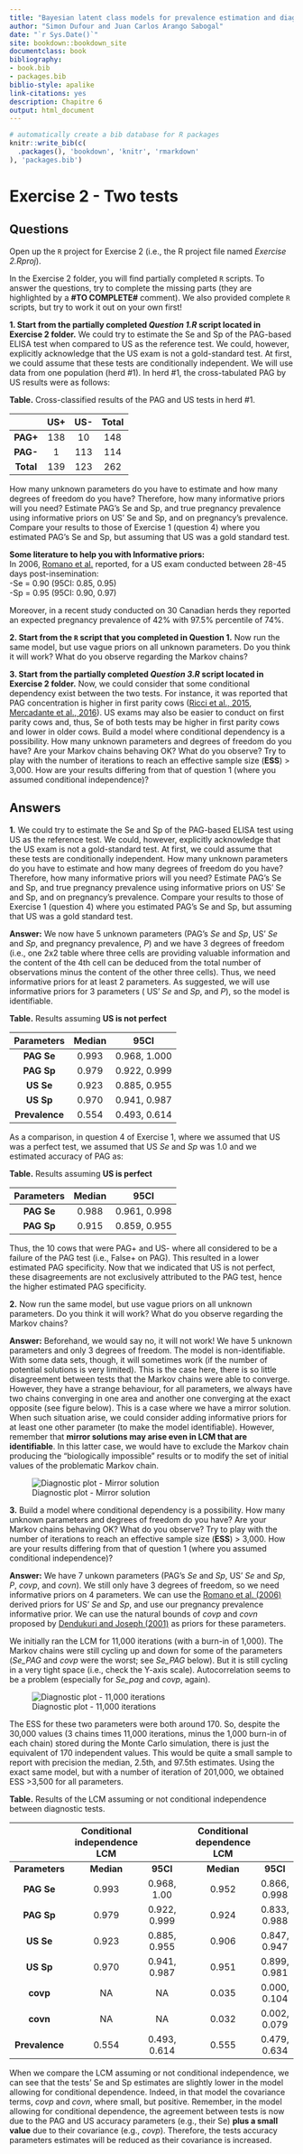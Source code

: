 ```yaml
---
title: "Bayesian latent class models for prevalence estimation and diagnostic test evaluation"
author: "Simon Dufour and Juan Carlos Arango Sabogal"
date: "`r Sys.Date()`"
site: bookdown::bookdown_site
documentclass: book
bibliography:
- book.bib
- packages.bib
biblio-style: apalike
link-citations: yes
description: Chapitre 6
output: html_document
---
```



```r
# automatically create a bib database for R packages
knitr::write_bib(c(
  .packages(), 'bookdown', 'knitr', 'rmarkdown'
), 'packages.bib')
```


# Exercise 2 - Two tests
## Questions
  
Open up the `R` project for Exercise 2 (i.e., the R project file named *Exercise 2.Rproj*).   
  
In the Exercise 2 folder, you will find partially completed `R` scripts. To answer the questions, try to complete the missing parts (they are highlighted by a **#TO COMPLETE#** comment). We also provided complete `R` scripts, but try to work it out on your own first! 
  
  
**1. Start from the partially completed *Question 1.R* script located in Exercise 2 folder.** We could try to estimate the Se and Sp of the PAG-based ELISA test when compared to US as the reference test. We could, however, explicitly acknowledge that the US exam is not a gold-standard test. At first, we could assume that these tests are conditionally independent. We will use data from one population (herd #1). In herd #1, the cross-tabulated PAG by US results were as follows:  
  
**Table.** Cross-classified results of the PAG and US tests in herd #1.  
  
|           | **US+** | **US-** | **Total** |
|:---------:|:-------:|:-------:|:---------:|
|  **PAG+** |   138   |    10   |    148    |
|  **PAG-** |    1    |   113   |    114    |
| **Total** |   139   |   123   |    262    |
  
How many unknown parameters do you have to estimate and how many degrees of freedom do you have? Therefore, how many informative priors will you need? Estimate PAG's Se and Sp, and true pregnancy prevalence using informative priors on US' Se and Sp, and on pregnancy's prevalence. Compare your results to those of Exercise 1 (question 4) where you estimated PAG's Se and Sp, but assuming that US was a gold standard test.  
  
**Some literature to help you with Informative priors:**  
In 2006, [Romano et al.](https://www.sciencedirect.com/science/article/pii/S0093691X06001543?via%3Dihub) reported, for a US exam conducted between 28-45 days post-insemination:  
  -Se = 0.90 (95CI: 0.85, 0.95)  
  -Sp = 0.95 (95CI: 0.90, 0.97)  
  
Moreover, in a recent study conducted on 30 Canadian herds they reported an expected pregnancy prevalence of 42% with 97.5% percentile of 74%.  
  
**2. Start from the `R` script that you completed in Question 1.** Now run the same model, but use vague priors on all unknown parameters. Do you think it will work? What do you observe regarding the Markov chains?    
  
**3. Start from the partially completed *Question 3.R* script located in Exercise 2 folder.** Now, we could consider that some conditional dependency exist between the two tests. For instance, it was reported that PAG concentration is higher in first parity cows ([Ricci et al., 2015](https://doi.org/10.3168/jds.2014-8974),  [Mercadante et al., 2016](https://doi.org/10.3168/jds.2015-10595)). US exams may also be easier to
conduct on first parity cows and, thus, Se of both tests may be higher in first parity cows and lower in older cows. Build a model where conditional dependency is a possibility. How many unknown parameters and degrees of freedom do you have? Are your Markov chains behaving OK? What do you observe? Try to play with the number of iterations to reach an effective sample size (**ESS**) > 3,000. How are your results differing from that of question 1 (where you assumed conditional independence)?  
  
    
## Answers
**1.** We could try to estimate the Se and Sp of the PAG-based ELISA test using US as the reference test. We could, however, explicitly acknowledge that the US exam is not a gold-standard test. At first, we could assume that these tests are conditionally independent. How many unknown parameters do you have to estimate and how many degrees of freedom do you have? Therefore, how many informative priors will you need? Estimate PAG's Se and Sp, and true pregnancy prevalence using informative priors on US' Se and Sp, and on pregnancy's prevalence. Compare your results to those of Exercise 1 (question 4) where you estimated PAG's Se and Sp, but assuming that US was a gold standard test.  
  
**Answer:** We now have 5 unknown parameters (PAG's *Se* and *Sp*, US' *Se* and *Sp*, and pregnancy prevalence, *P*) and we have 3 degrees of freedom (i.e., one 2x2 table where three cells are providing valuable information and the content of the 4th cell can be deduced from the total number of observations minus the content of the other three cells). Thus, we need informative priors for at least 2 parameters. As suggested, we will use informative priors for 3 parameters ( US' *Se* and *Sp*, and *P*), so the model is identifiable.  
  
**Table.** Results assuming **US is not perfect**  
    
| **Parameters** | **Median** |   **95CI**   |
|:--------------:|:----------:|:------------:|
|   **PAG Se**   |    0.993   | 0.968, 1.000 |
|   **PAG Sp**   |    0.979   | 0.922, 0.999 |
|    **US Se**   |    0.923   | 0.885, 0.955 |
|    **US Sp**   |    0.970   | 0.941, 0.987 |
| **Prevalence** |    0.554   | 0.493, 0.614 |     
  
As a comparison, in question 4 of Exercise 1, where we assumed that US was a perfect test, we assumed that US *Se* and *Sp* was 1.0 and we estimated accuracy of PAG as:  
  
**Table.** Results assuming **US is perfect**  
    
| **Parameters** | **Median** |   **95CI**   |
|:--------------:|:----------:|:------------:|
|   **PAG Se**   |    0.988   | 0.961, 0.998 |
|   **PAG Sp**   |    0.915   | 0.859, 0.955 |     
  
Thus, the 10 cows that were PAG+ and US- where all considered to be a failure of the PAG test (i.e., False+ on PAG). This resulted in a lower estimated PAG specificity. Now that we indicated that US is not perfect, these disagreements are not exclusively attributed to the PAG test, hence the higher estimated PAG specificity.  
  
  
**2.** Now run the same model, but use vague priors on all unknown parameters. Do you think it will work? What do you observe regarding the Markov chains?   
  
**Answer:** Beforehand, we would say no, it will not work! We have 5 unknown parameters and only 3 degrees of freedom. The model is non-identifiable. With some data sets, though, it will sometimes work (if the number of potential solutions is very limited). This is the case here, there is so little disagreement between tests that the Markov chains were able to converge. However, they have a strange behaviour, for all parameters, we always have two chains converging in one area and another one converging at the exact opposite (see figure below). This is a case where we have a mirror solution. When such situation arise, we could consider adding informative priors for at least one other parameter (to make the model identifiable). However, remember that **mirror solutions may arise even in LCM that are identifiable**. In this latter case, we would have to exclude the Markov chain  producing the "biologically impossible" results or to modify the set of initial values of the problematic Markov chain.  
  
![Diagnostic plot - Mirror solution](Figures\mirror.png) 
  
**3.** Build a model where conditional dependency is a possibility. How many unknown parameters and degrees of freedom do you have? Are your Markov chains behaving OK? What do you observe? Try to play with the number of iterations to reach an effective sample size (**ESS**) > 3,000. How are your results differing from that of question 1 (where you assumed conditional independence)?  

**Answer:** We have 7 unkown parameters (PAG's *Se* and *Sp*, US' *Se* and *Sp*, *P*, *covp*, and *covn*). We still only have 3 degrees of freedom, so we need informative priors on 4 parameters. We can use the [Romano et al. (2006)](https://www.sciencedirect.com/science/article/pii/S0093691X06001543?via%3Dihub) derived priors for US' *Se* and *Sp*, and use our pregnancy prevalence informative prior. We can use the natural bounds of *covp* and *covn* proposed by [Dendukuri and Joseph (2001)](https://onlinelibrary.wiley.com/doi/10.1111/j.0006-341X.2001.00158.x) as priors for these parameters.  
  
We initially ran the LCM for 11,000 iterations (with a burn-in of 1,000). The Markov chains were still cycling up and down for some of the parameters (*Se_PAG* and *covp* were the worst; see *Se_PAG* below). But it is still cycling in a very tight space (i.e., check the Y-axis scale). Autocorrelation seems to be a problem (especially for *Se_pag* and *covp*, again).  
  
![Diagnostic plot - 11,000 iterations](Figures\Ex2 Q3 11000 it.png)
  
The ESS for these two parameters were both around 170. So, despite the 30,000 values (3 chains times 11,000 iterations, minus the 1,000 burn-in of each chain) stored during the Monte Carlo simulation, there is just the equivalent of 170 independent values.  This would be quite a small sample to report with precision the median, 2.5th, and 97.5th estimates. Using the exact same model, but with a number of iteration of 201,000, we obtained ESS >3,500 for all parameters.  
  
**Table.** Results of the LCM assuming or not conditional independence  between diagnostic tests.  
  
|                | **Conditional independence LCM** |              |   | **Conditional dependence LCM** |              |
|:--------------:|:--------------------------------:|:------------:|:-:|:------------------------------:|:------------:|
| **Parameters** |            **Median**            |   **95CI**   |   |           **Median**           |   **95CI**   |
|   **PAG Se**   |               0.993              |  0.968, 1.00 |   |              0.952             | 0.866, 0.998 |
|   **PAG Sp**   |               0.979              | 0.922, 0.999 |   |              0.924             | 0.833, 0.988 |
|    **US Se**   |               0.923              | 0.885, 0.955 |   |              0.906             | 0.847, 0.947 |
|    **US Sp**   |               0.970              | 0.941, 0.987 |   |              0.951             | 0.899, 0.981 |
|    **covp**    |                NA                |      NA      |   |              0.035             | 0.000, 0.104 |
|    **covn**    |                NA                |      NA      |   |              0.032             | 0.002, 0.079 |
| **Prevalence** |               0.554              | 0.493, 0.614 |   |              0.555             | 0.479, 0.634 |  
  
When we compare the LCM assuming or not conditional independence, we can see that the tests' Se and Sp estimates are slightly lower in the model allowing for conditional dependence. Indeed, in that model the covariance terms, *covp* and *covn*, where small, but positive. Remember, in the model allowing for conditional dependence, the agreement between tests is now due to the PAG and US accuracy parameters (e.g., their Se) **plus a small value** due to their covariance (e.g., *covp*). Therefore, the tests accuracy parameters estimates will be reduced as their covariance is increased. 
  


